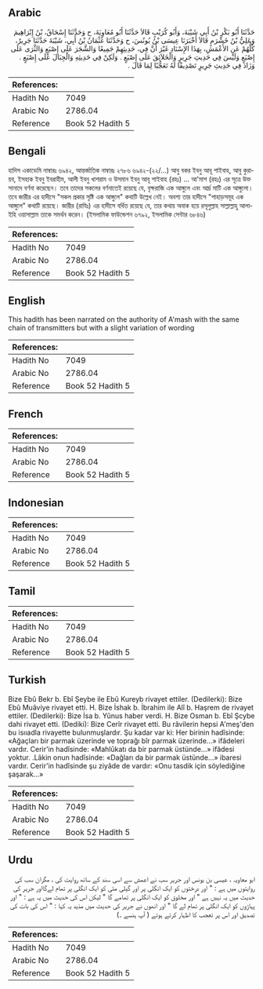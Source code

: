 ## Arabic


<div dir="rtl" lang="ar" style={{fontSize:'larger',backgroundColor:'#f8f9fa',padding:20}}>
حَدَّثَنَا أَبُو بَكْرِ بْنُ أَبِي شَيْبَةَ، وَأَبُو كُرَيْبٍ قَالاَ حَدَّثَنَا أَبُو مُعَاوِيَةَ، ح وَحَدَّثَنَا إِسْحَاقُ، بْنُ إِبْرَاهِيمَ وَعَلِيُّ بْنُ خَشْرَمٍ قَالاَ أَخْبَرَنَا عِيسَى بْنُ يُونُسَ، ح وَحَدَّثَنَا عُثْمَانُ بْنُ أَبِي، شَيْبَةَ حَدَّثَنَا جَرِيرٌ، كُلُّهُمْ عَنِ الأَعْمَشِ، بِهَذَا الإِسْنَادِ غَيْرَ أَنَّ فِي، حَدِيثِهِمْ جَمِيعًا وَالشَّجَرَ عَلَى إِصْبَعٍ وَالثَّرَى عَلَى إِصْبَعٍ وَلَيْسَ فِي حَدِيثِ جَرِيرٍ وَالْخَلاَئِقَ عَلَى إِصْبَعٍ ‏.‏ وَلَكِنْ فِي حَدِيثِهِ وَالْجِبَالَ عَلَى إِصْبَعٍ ‏.‏ وَزَادَ فِي حَدِيثِ جَرِيرٍ تَصْدِيقًا لَهُ تَعَجُّبًا لِمَا قَالَ ‏.‏
</div>
<div style={{backgroundColor:'#f8f9fa',padding:20, marginBottom: 10}}><table> <thead> <tr> <th>References:</th> <th></th> </tr> </thead> <tbody><tr><td>Hadith No</td><td>7049</td></tr><tr><td>Arabic No</td><td>2786.04</td></tr><tr><td>Reference</td><td>Book 52 Hadith 5</td></tr></tbody></table></div>

## Bengali


<div dir="ltr" lang="bn" style={{fontSize:'larger',backgroundColor:'#f8f9fa',padding:20}}>
হাদিস একাডেমি নাম্বারঃ ৬৯৪২, আন্তর্জাতিক নাম্বারঃ ২৭৮৬ ৬৯৪২-(২২/...) আবু বকর ইবনু আবূ শাইবাহ, আবু কুরায়ব, ইসহাক ইবনু ইবরাহীম, আলী ইবনু খাশরাম ও উসমান ইবনু আবূ শাইবাহ (রহঃ) ... আ'মাশ (রহঃ) এর সূত্রে উক্ত সানাদে বর্ণনা করেছেন। তবে তাদের সকলের বর্ণনাতেই রয়েছে যে, বৃক্ষরাজি এক আঙ্গুলে এবং আর্দ্র মাটি এক আঙ্গুলো। তবে জারীর এর হাদীসে "সকল প্রকার সৃষ্টি এক আঙ্গুলে" কথাটি উল্লেখ নেই। অবশ্য তার হাদীসে "পাহাড়সমূহ এক আঙ্গুলে" কথাটি রয়েছে। জারীর (রাযিঃ) এর হাদীসে বর্ধিত রয়েছে যে, তার কথায় অবাক হয়ে রসূলুল্লাহ সাল্লাল্লাহু আলাইহি ওয়াসাল্লাম তাকে সমর্থন করেন। (ইসলামিক ফাউন্ডেশন ৬৭৯২, ইসলামিক সেন্টার ৬৮৪৬)
</div>
<div style={{backgroundColor:'#f8f9fa',padding:20, marginBottom: 10}}><table> <thead> <tr> <th>References:</th> <th></th> </tr> </thead> <tbody><tr><td>Hadith No</td><td>7049</td></tr><tr><td>Arabic No</td><td>2786.04</td></tr><tr><td>Reference</td><td>Book 52 Hadith 5</td></tr></tbody></table></div>

## English


<div dir="ltr" lang="en" style={{fontSize:'larger',backgroundColor:'#f8f9fa',padding:20}}>
This hadith has been narrated on the authority of A'mash with the same chain of transmitters but with a slight variation of wording
</div>
<div style={{backgroundColor:'#f8f9fa',padding:20, marginBottom: 10}}><table> <thead> <tr> <th>References:</th> <th></th> </tr> </thead> <tbody><tr><td>Hadith No</td><td>7049</td></tr><tr><td>Arabic No</td><td>2786.04</td></tr><tr><td>Reference</td><td>Book 52 Hadith 5</td></tr></tbody></table></div>

## French


<div dir="ltr" lang="fr" style={{fontSize:'larger',backgroundColor:'#f8f9fa',padding:20}}>

</div>
<div style={{backgroundColor:'#f8f9fa',padding:20, marginBottom: 10}}><table> <thead> <tr> <th>References:</th> <th></th> </tr> </thead> <tbody><tr><td>Hadith No</td><td>7049</td></tr><tr><td>Arabic No</td><td>2786.04</td></tr><tr><td>Reference</td><td>Book 52 Hadith 5</td></tr></tbody></table></div>

## Indonesian


<div dir="ltr" lang="id" style={{fontSize:'larger',backgroundColor:'#f8f9fa',padding:20}}>

</div>
<div style={{backgroundColor:'#f8f9fa',padding:20, marginBottom: 10}}><table> <thead> <tr> <th>References:</th> <th></th> </tr> </thead> <tbody><tr><td>Hadith No</td><td>7049</td></tr><tr><td>Arabic No</td><td>2786.04</td></tr><tr><td>Reference</td><td>Book 52 Hadith 5</td></tr></tbody></table></div>

## Tamil


<div dir="ltr" lang="ta" style={{fontSize:'larger',backgroundColor:'#f8f9fa',padding:20}}>

</div>
<div style={{backgroundColor:'#f8f9fa',padding:20, marginBottom: 10}}><table> <thead> <tr> <th>References:</th> <th></th> </tr> </thead> <tbody><tr><td>Hadith No</td><td>7049</td></tr><tr><td>Arabic No</td><td>2786.04</td></tr><tr><td>Reference</td><td>Book 52 Hadith 5</td></tr></tbody></table></div>

## Turkish


<div dir="ltr" lang="tr" style={{fontSize:'larger',backgroundColor:'#f8f9fa',padding:20}}>
Bize Ebû Bekr b. Ebî Şeybe ile Ebû Kureyb rivayet ettiler. (Dedilerki): Bize Ebû Muâviye rivayet etti. H. Bize İshak b. İbrahim ile Alî b. Haşrem de rivayet ettiler. (Dedilerki): Bize İsa b. Yûnus haber verdi. H. Bize Osman b. Ebî Şcybe dahi rivayet etti. (Dediki): Bize Cerîr rivayet etti. Bu râvilerin hepsi A'meş'den bu isııadla rivayette bulunmuşlardır. Şu kadar var ki: Her birinin hadîsinde: «Ağaçları bir parmak üzerinde ve toprağı bîr parmak üzerinde...» ifâdeleri vardır. Cerir'in hadîsinde: «Mahlûkatı da bir parmak üstünde...» ifâdesi yoktur. .Lâkin onun hadîsinde: «Dağları da bir parmak üstünde...» ibaresi vardır. Cerir'in hadîsinde şu ziyâde de vardır: «Onu tasdik için söylediğine şaşarak...»
</div>
<div style={{backgroundColor:'#f8f9fa',padding:20, marginBottom: 10}}><table> <thead> <tr> <th>References:</th> <th></th> </tr> </thead> <tbody><tr><td>Hadith No</td><td>7049</td></tr><tr><td>Arabic No</td><td>2786.04</td></tr><tr><td>Reference</td><td>Book 52 Hadith 5</td></tr></tbody></table></div>

## Urdu


<div dir="rtl" lang="ur" style={{fontSize:'larger',backgroundColor:'#f8f9fa',padding:20}}>
ابو معاویہ ، عیسی بن یونس اور جریر سب نے اعمش سے اسی سند کے ساتھ روایت کی ، مگران سب کی روایتوں میں ہے : " اور درختوں کو ایک انگلی پر اور گیلی مٹی کو ایک انگلی پر تھام لےگااور جریر کی حدیث میں یہ نہیں ہے " اور مخلوق کو ایک انگلی پر تھامے گا " لیکن اس کی حدیث میں یہ ہے : " اور پہاڑوں کو ایک انگلی پر تھام لے گا " اور انھوں نے جریر کی حدیث میں مذید یہ کہا : " اس کی بات کی تصدیق اور اس پر تعجب کا اظہار کرتے ہوئے ( آپ ہنسے ۔)
</div>
<div style={{backgroundColor:'#f8f9fa',padding:20, marginBottom: 10}}><table> <thead> <tr> <th>References:</th> <th></th> </tr> </thead> <tbody><tr><td>Hadith No</td><td>7049</td></tr><tr><td>Arabic No</td><td>2786.04</td></tr><tr><td>Reference</td><td>Book 52 Hadith 5</td></tr></tbody></table></div>